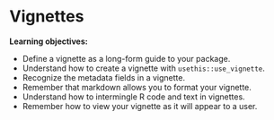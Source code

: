 # Vignettes

:::LO
**Learning objectives:**

* Define a vignette as a long-form guide to your package.
* Understand how to create a vignette with `usethis::use_vignette`.
* Recognize the metadata fields in a vignette.
* Remember that markdown allows you to format your vignette.
* Understand how to intermingle R code and text in vignettes.
* Remember how to view your vignette as it will appear to a user.
:::
